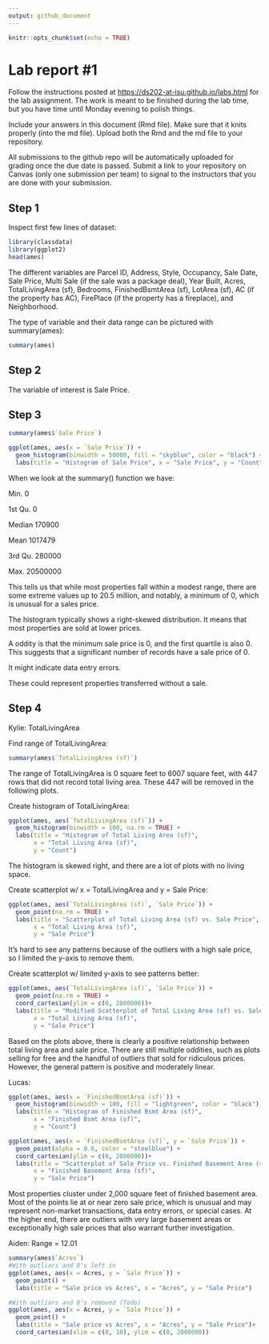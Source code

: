 ```yaml
---
output: github_document
---
```


<!-- README.md is generated from README.Rmd. Please edit the README.Rmd file -->

```r
knitr::opts_chunk$set(echo = TRUE)
```

# Lab report #1

Follow the instructions posted at <https://ds202-at-isu.github.io/labs.html> for the lab assignment. The work is meant to be finished during the lab time, but you have time until Monday evening to polish things.

Include your answers in this document (Rmd file). Make sure that it knits properly (into the md file). Upload both the Rmd and the md file to your repository.

All submissions to the github repo will be automatically uploaded for grading once the due date is passed. Submit a link to your repository on Canvas (only one submission per team) to signal to the instructors that you are done with your submission.

## Step 1

Inspect first few lines of dataset:

```r
library(classdata)
library(ggplot2)
head(ames)
```

The different variables are Parcel ID, Address, Style, Occupancy, Sale Date, Sale Price, Multi Sale (if the sale was a package deal), Year Built, Acres, TotalLivingArea (sf), Bedrooms, FinishedBsmtArea (sf), LotArea (sf), AC (if the property has AC), FirePlace (if the property has a fireplace), and Neighborhood.

The type of variable and their data range can be pictured with summary(ames):

```r
summary(ames)
```

## Step 2

The variable of interest is Sale Price.

## Step 3

```r
summary(ames$`Sale Price`)

ggplot(ames, aes(x = `Sale Price`)) +
  geom_histogram(binwidth = 50000, fill = "skyblue", color = "black") +
  labs(title = "Histogram of Sale Price", x = "Sale Price", y = "Count")
```

When we look at the summary() function we have:

Min. 0

1st Qu. 0

Median 170900

Mean 1017479

3rd Qu. 280000

Max. 20500000

This tells us that while most properties fall within a modest range, there are some extreme values up to 20.5 million, and notably, a minimum of 0, which is unusual for a sales price.

The histogram typically shows a right-skewed distribution. It means that most properties are sold at lower prices.

A oddity is that the minimum sale price is 0, and the first quartile is also 0. This suggests that a significant number of records have a sale price of 0.

It might indicate data entry errors.

These could represent properties transferred without a sale.

## Step 4

Kylie: TotalLivingArea

Find range of TotalLivingArea:
```r
summary(ames$`TotalLivingArea (sf)`)
```

The range of TotalLivingArea is 0 square feet to 6007 square feet, with 447 rows that did not record total living area. These 447 will be removed in the following plots.

Create histogram of TotalLivingArea:
```r
ggplot(ames, aes(`TotalLivingArea (sf)`)) +
  geom_histogram(binwidth = 100, na.rm = TRUE) +
  labs(title = "Histogram of Total Living Area (sf)",
       x = "Total Living Area (sf)",
       y = "Count")
```

The histogram is skewed right, and there are a lot of plots with no living space.

Create scatterplot w/ x = TotalLivingArea and y = Sale Price:
```r
ggplot(ames, aes(`TotalLivingArea (sf)`, `Sale Price`)) +
  geom_point(na.rm = TRUE) +
  labs(title = "Scatterplot of Total Living Area (sf) vs. Sale Price",
       x = "Total Living Area (sf)",
       y = "Sale Price")
```

It's hard to see any patterns because of the outliers with a high sale price, so I limited the y-axis to remove them.

Create scatterplot w/ limited y-axis to see patterns better:
```r
ggplot(ames, aes(`TotalLivingArea (sf)`, `Sale Price`)) +
  geom_point(na.rm = TRUE) +
  coord_cartesian(ylim = c(0, 2000000))+
  labs(title = "Modified Scatterplot of Total Living Area (sf) vs. Sale Price",
       x = "Total Living Area (sf)",
       y = "Sale Price")
```

Based on the plots above, there is clearly a positive relationship between total living area and sale price. There are still multiple oddities, such as plots selling for free and the handful of outliers that sold for ridiculous prices. However, the general pattern is positive and moderately linear.

Lucas:

```r
ggplot(ames, aes(x = `FinishedBsmtArea (sf)`)) +
  geom_histogram(binwidth = 100, fill = "lightgreen", color = "black") +
  labs(title = "Histogram of Finished Bsmt Area (sf)",
       x = "Finished Bsmt Area (sf)",
       y = "Count")
```

```r
ggplot(ames, aes(x = `FinishedBsmtArea (sf)`, y = `Sale Price`)) +
  geom_point(alpha = 0.6, color = "steelblue") +
  coord_cartesian(ylim = c(0, 2000000))+
  labs(title = "Scatterplot of Sale Price vs. Finished Basement Area (sf)",
       x = "Finished Basement Area (sf)",
       y = "Sale Price")

```

Most properties cluster under 2,000 square feet of finished basement area. Most of the points lie at or near zero sale price, which is unusual and may represent non-market transactions, data entry errors, or special cases. At the higher end, there are outliers with very large basement areas or exceptionally high sale prices that also warrant further investigation.

Aiden: Range = 12.01

```r
summary(ames$`Acres`)
#With outliars and 0's left in
ggplot(ames, aes(x = Acres, y = `Sale Price`)) +
  geom_point() +
  labs(title = "Sale price vs Acres", x = "Acres", y = "Sale Price")
```
```r
#With outliars and 0's removed (Todo)
ggplot(ames, aes(x = Acres, y = `Sale Price`)) +
  geom_point() +
  labs(title = "Sale price vs Acres", x = "Acres", y = "Sale Price")+
  coord_cartesian(xlim = c(0, 10), ylim = c(0, 2000000))
```

